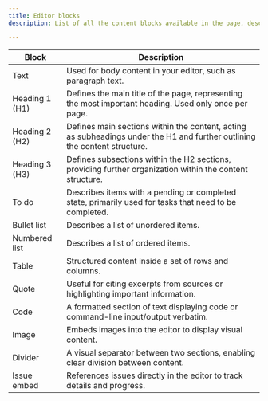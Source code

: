 ```yaml
---
title: Editor blocks
description: List of all the content blocks available in the page, description and comment editors.

---
```

| Block         | Description                                                                                                                      |
|---------------|----------------------------------------------------------------------------------------------------------------------------------|
| Text          | Used for body content in your editor, such as paragraph text.                                                                   |
| Heading 1 (H1)| Defines the main title of the page, representing the most important heading. Used only once per page.                           |
| Heading 2 (H2)| Defines main sections within the content, acting as subheadings under the H1 and further outlining the content structure.      |
| Heading 3 (H3)| Defines subsections within the H2 sections, providing further organization within the content structure.                         |
| To do         | Describes items with a pending or completed state, primarily used for tasks that need to be completed.                           |
| Bullet list   | Describes a list of unordered items.                                                                                            |
| Numbered list | Describes a list of ordered items.                                                                                               |
| Table         | Structured content inside a set of rows and columns.                                                                            |
| Quote         | Useful for citing excerpts from sources or highlighting important information.                                                    |
| Code          | A formatted section of text displaying code or command-line input/output verbatim.                                               |
| Image         | Embeds images into the editor to display visual content.                                                                         |
| Divider       | A visual separator between two sections, enabling clear division between content.                                                |
| Issue embed   | References issues directly in the editor to track details and progress.                                                          |
